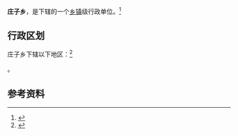 {{中国乡级行政区
|景观照片文件名 = 
|景观照片描述 = 
|汉语拼音 = 
|其他语言 = 
|其他语言名称 = 
|旧称 = 
|地名出处 = 
|位置图文件名 = 
|位置图描述 = 
|自定义图片= 
|建置时间 = 
|政府驻地 = 
|毗邻 = 
|总面积 = 
|总人口 = 
|总人口年份 = 
|户籍人口 = 
|户籍人口年份 = 
|常住人口 = 
|常住人口年份 = 
|人口密度 = 
|GDP = 
|GDP年份 = 
|邮政编码 = 
|电话区号 = 354
|官方网站 = 
|网站名称 = 
|14/07/02/202/000}}

'''庄子乡'''，是{{PRC admin/fullname|14/07/02/202/000|3}}下辖的一个[[乡镇|乡镇]]级行政单位。<ref>{{PRC admin/ref sgc|{{PRC admin/parent|14/07/02/202/000}}}}</ref>

== 行政区划 ==

庄子乡下辖以下地区：<ref>{{PRC admin/ref sgc|14/07/02/202/000}}</ref>

{{PRC admin/children|14/07/02/202/000}}。

== 参考资料 ==

{{reflist}}

{{行政区划小作品}}
{{PRC admin/navcat|14/07/02/202/000}}